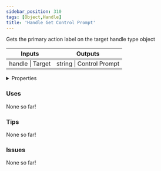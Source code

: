```yaml
---
sidebar_position: 310
tags: [Object,Handle]
title: 'Handle Get Control Prompt'
---
```


Gets the primary action label on the target handle type object



<IChip uuid="9af47a88-a066-4923-928d-50a8ff99eaaa"/>

<table><thead><tr><th>Inputs</th><th>Outputs</th></tr></thead><tbody><tr><td>handle | Target</td><td>string | Control Prompt</td></tr></tbody></table>

<details>
  <summary>Properties</summary>
  <div>
    <div>
    <table>
      <tbody>
        <tr>
          <td>Is beta required?</td>
          <td>No</td>
        </tr>
        <tr>
          <td>Is chip a trolling risk?</td>
          <td>No</td>
        </tr>
        <tr>
          <td>Is chip a role assignment risk?</td>
          <td>No</td>
        </tr>
        <tr>
          <td>Chip UUID</td>
          <td>9af47a88-a066-4923-928d-50a8ff99eaaa</td>
        </tr>
        <tr>
          <td>Room availability</td>
          <td>Available everywhere</td>
        </tr>
      </tbody>
    </table>
    </div>
  </div>
</details>

### Uses

None so far!

### Tips

None so far!

### Issues

None so far!
